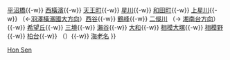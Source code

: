 {{鐵道路線
| 模板名稱 = 相鐵本線
| 名稱 = [[File:SOTETSU_logo_horizontal.svg|60px|相模鐵道|link=相模鐵道]] <small>[[相模鐵道]]</small> [[相鐵本線|本線]] [[File:Sotetsu line symbol.svg|20px|SO]]
| 代表色 = #0c1e56
| 背景顏色 = #FFFFFF
| 車站列表 = [[橫濱站|橫濱]]{{-w}} [[平沼橋站|平沼橋]]{{-w}} [[西橫濱站|西橫濱]]{{-w}} [[天王町站|天王町]]{{-w}} [[星川站 (神奈川縣)|星川]]{{-w}} [[和田町站|和田町]]{{-w}} [[上星川站|上星川]]{{-w}} （←[[Template:神奈川東部方面線|羽澤橫濱國大方向]]）[[西谷站|西谷]]{{-w}} [[鶴峰站|鶴峰]]{{-w}} [[二俁川站|二俁川]] （→ [[Template:泉野線|湘南台方向]]）{{-w}} [[希望丘站|希望丘]]{{-w}} [[三境站|三境]]{{-w}} [[瀨谷站|瀨谷]]{{-w}} [[大和站 (神奈川縣)|大和]]{{-w}} [[相模大塚站|相模大塚]]{{-w}} [[相模野站|相模野]]{{-w}} [[柏台站|柏台]]{{-w}} （{{link-ja|相模國分信號所|相模国分信号所}}）{{-w}} [[海老名站|海老名]] 
}}<noinclude>
[[Category:相模鐵道路線模板|Hon Sen]]
</noinclude>